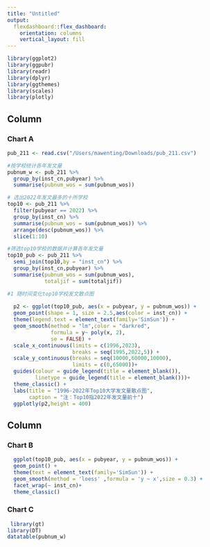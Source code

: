 ```yaml
---
title: "Untitled"
output: 
  flexdashboard::flex_dashboard:
    orientation: columns
    vertical_layout: fill
---
```


```r

library(ggplot2)
library(ggpubr)
library(readr)
library(dplyr)
library(ggthemes) 
library(scales) 
library(plotly)


```

Column {data-width=650}
-----------------------------------------------------------------------

### Chart A

```r
pub_211 <- read.csv("/Users/mawenting/Downloads/pub_211.csv")

#按学校统计各年发文量
pubnum_w <- pub_211 %>% 
  group_by(inst_cn,pubyear) %>% 
  summarise(pubnum_wos = sum(pubnum_wos)) 

# 选出2022年发文最多的十所学校
top10 <- pub_211 %>% 
  filter(pubyear == 2022) %>% 
  group_by(inst_cn) %>% 
  summarise(pubnum_wos = sum(pubnum_wos)) %>% 
  arrange(desc(pubnum_wos)) %>% 
  slice(1:10)

#筛选top10学校的数据并计算各年发文量
top10_pub <- pub_211 %>% 
  semi_join(top10,by = "inst_cn") %>% 
  group_by(inst_cn,pubyear) %>% 
  summarise(pubnum_wos = sum(pubnum_wos),
            totaljif = sum(totaljif))

#1 随时间变化top10学校发文散点图
 
  p2 <- ggplot(top10_pub, aes(x = pubyear, y = pubnum_wos)) + 
  geom_point(shape = 1, size = 2.5,aes(color = inst_cn)) + 
  theme(legend.text = element_text(family='SimSun')) +
  geom_smooth(method = "lm",color = "darkred", 
              formula = y~ poly(x, 2),
              se = FALSE) + 
  scale_x_continuous(limits = c(1996,2023),
                     breaks = seq(1995,2022,5)) +
  scale_y_continuous(breaks = seq(10000,60000,10000), 
                     limits = c(0,65000))+
  guides(colour = guide_legend(title = element_blank()), 
         linetype = guide_legend(title = element_blank()))+
  theme_classic() +
  labs(title = "1996-2022年Top10大学发文量散点图", 
       caption = "注：Top10指2022年发文量前十")
  ggplotly(p2,height = 400)

```

Column {data-width=350}
-----------------------------------------------------------------------

### Chart B

```r
  ggplot(top10_pub, aes(x = pubyear, y = pubnum_wos)) + 
  geom_point() + 
  theme(text = element_text(family='SimSun')) +
  geom_smooth(method = 'loess' ,formula = 'y ~ x',size = 0.3) +
  facet_wrap(~ inst_cn)+
  theme_classic() 
```

### Chart C

```r
 library(gt)
library(DT)
datatable(pubnum_w)
```

